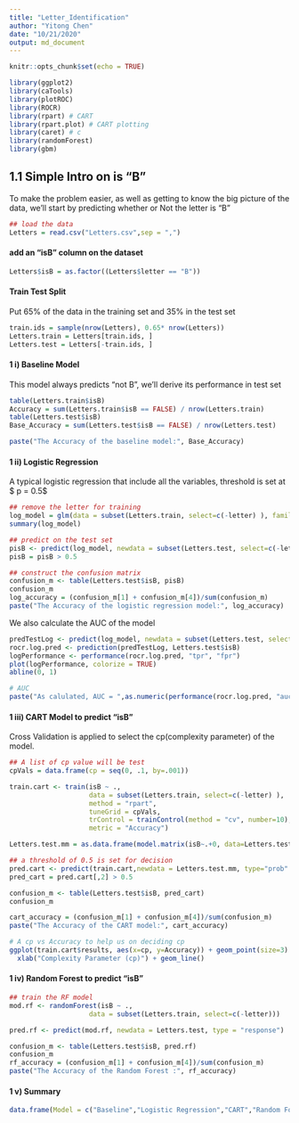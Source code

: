 ```yaml
---
title: "Letter_Identification"
author: "Yitong Chen"
date: "10/21/2020"
output: md_document
---
```


```r
knitr::opts_chunk$set(echo = TRUE)
```

```r
library(ggplot2)
library(caTools)
library(plotROC)
library(ROCR)
library(rpart) # CART
library(rpart.plot) # CART plotting
library(caret) # c
library(randomForest)
library(gbm)
```


## 1.1 Simple Intro on is "B"
To make the problem easier, as well as getting to know the big picture of the data, we'll start by predicting whether or Not the letter is "B"  
```r
## load the data
Letters = read.csv("Letters.csv",sep = ",")
```

#### add an "isB" column on the dataset 
```r
Letters$isB = as.factor((Letters$letter == "B"))
```

#### Train Test Split
Put 65% of the data in the training set and 35% in the test set
```r
train.ids = sample(nrow(Letters), 0.65* nrow(Letters))
Letters.train = Letters[train.ids, ]
Letters.test = Letters[-train.ids, ]

```

#### 1 i) Baseline Model
This model always predicts "not B", we'll derive its performance in test set
```r
table(Letters.train$isB)
Accuracy = sum(Letters.train$isB == FALSE) / nrow(Letters.train)
table(Letters.test$isB)
Base_Accuracy = sum(Letters.test$isB == FALSE) / nrow(Letters.test)

paste("The Accuracy of the baseline model:", Base_Accuracy) 
```

#### 1 ii) Logistic Regression
A typical logistic regression that include all the variables, threshold is set at $ p = 0.5$
```r
## remove the letter for training
log_model = glm(data = subset(Letters.train, select=c(-letter) ), family = "binomial", isB ~.)
summary(log_model)

## predict on the test set
pisB <- predict(log_model, newdata = subset(Letters.test, select=c(-letter) ), type = "response")
pisB = pisB > 0.5

## construct the confusion matrix
confusion_m <- table(Letters.test$isB, pisB)
confusion_m
log_accuracy = (confusion_m[1] + confusion_m[4])/sum(confusion_m)
paste("The Accuracy of the logistic regression model:", log_accuracy)
```

We also calculate the AUC of the model
```r
predTestLog <- predict(log_model, newdata = subset(Letters.test, select=c(-letter) ), type = "response")
rocr.log.pred <- prediction(predTestLog, Letters.test$isB)
logPerformance <- performance(rocr.log.pred, "tpr", "fpr")
plot(logPerformance, colorize = TRUE)
abline(0, 1)

# AUC
paste("As calulated, AUC = ",as.numeric(performance(rocr.log.pred, "auc")@y.values))
```


#### 1 iii) CART Model to predict "isB"
Cross Validation is applied to select the cp(complexity parameter) of the model. 
```r
## A list of cp value will be test 
cpVals = data.frame(cp = seq(0, .1, by=.001)) 

train.cart <- train(isB ~ .,
                    data = subset(Letters.train, select=c(-letter) ),
                    method = "rpart",
                    tuneGrid = cpVals,
                    trControl = trainControl(method = "cv", number=10),
                    metric = "Accuracy")

Letters.test.mm = as.data.frame(model.matrix(isB~.+0, data=Letters.test))

## a threshold of 0.5 is set for decision
pred.cart <- predict(train.cart,newdata = Letters.test.mm, type="prob" )
pred_cart = pred.cart[,2] > 0.5

confusion_m <- table(Letters.test$isB, pred_cart)
confusion_m

cart_accuracy = (confusion_m[1] + confusion_m[4])/sum(confusion_m)
paste("The Accuracy of the CART model:", cart_accuracy)
```

```r
# A cp vs Accuracy to help us on deciding cp
ggplot(train.cart$results, aes(x=cp, y=Accuracy)) + geom_point(size=3) +
  xlab("Complexity Parameter (cp)") + geom_line()
```



#### 1 iv) Random Forest to predict "isB"
```r
## train the RF model
mod.rf <- randomForest(isB ~ .,
                    data = subset(Letters.train, select=c(-letter)))

pred.rf <- predict(mod.rf, newdata = Letters.test, type = "response") 

confusion_m <- table(Letters.test$isB, pred.rf)
confusion_m
rf_accuracy = (confusion_m[1] + confusion_m[4])/sum(confusion_m)
paste("The Accuracy of the Random Forest :", rf_accuracy)
```

#### 1 v) Summary
```r
data.frame(Model = c("Baseline","Logistic Regression","CART","Random Forest"), Accuracy = c(Base_Accuracy, log_accuracy, cart_accuracy, rf_accuracy))
```













